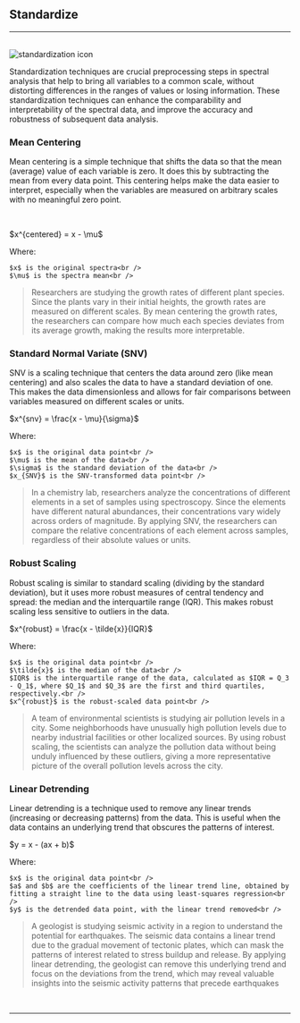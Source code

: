 


## Standardize
<hr />
<br />
<Image src={`${imagePath}standardization_icon.svg`} alt="standardization icon" width={65} height={65} />

Standardization techniques are crucial preprocessing steps in spectral analysis that help to bring all variables to a common scale, without distorting differences in the ranges of values or losing information. These standardization techniques can enhance the comparability and interpretability of the spectral data, and improve the accuracy and robustness of subsequent data analysis.

### Mean Centering

Mean centering is a simple technique that shifts the data so that the mean (average) value of each variable is zero. It does this by subtracting the mean from every data point. This centering helps make the data easier to interpret, especially when the variables are measured on arbitrary scales with no meaningful zero point.

<br />
<p style={{textAlign: 'center'}}>$x^{centered} = x - \mu$</p>

Where:

    $x$ is the original spectra<br />
    $\mu$ is the spectra mean<br />

> Researchers are studying the growth rates of different plant species. Since the plants vary in their initial heights, the growth rates are measured on different scales. By mean centering the growth rates, the researchers can compare how much each species deviates from its average growth, making the results more interpretable.
>

### Standard Normal Variate (SNV)

SNV is a scaling technique that centers the data around zero (like mean centering) and also scales the data to have a standard deviation of one. This makes the data dimensionless and allows for fair comparisons between variables measured on different scales or units.
<br />
<p style={{textAlign: 'center'}}>$x^{snv} = \frac{x - \mu}{\sigma}$</p>

Where:

    $x$ is the original data point<br />
    $\mu$ is the mean of the data<br />
    $\sigma$ is the standard deviation of the data<br />
    $x_{SNV}$ is the SNV-transformed data point<br />


> In a chemistry lab, researchers analyze the concentrations of different elements in a set of samples using spectroscopy. Since the elements have different natural abundances, their concentrations vary widely across orders of magnitude. By applying SNV, the researchers can compare the relative concentrations of each element across samples, regardless of their absolute values or units.
> 

### Robust Scaling

Robust scaling is similar to standard scaling (dividing by the standard deviation), but it uses more robust measures of central tendency and spread: the median and the interquartile range (IQR). This makes robust scaling less sensitive to outliers in the data. 
<br />
<p style={{textAlign: 'center'}}>$x^{robust} = \frac{x - \tilde{x}}{IQR}$</p>

Where:

    $x$ is the original data point<br />
    $\tilde{x}$ is the median of the data<br />
    $IQR$ is the interquartile range of the data, calculated as $IQR = Q_3 - Q_1$, where $Q_1$ and $Q_3$ are the first and third quartiles, respectively.<br />
    $x^{robust}$ is the robust-scaled data point<br />


>A team of environmental scientists is studying air pollution levels in a city. Some neighborhoods have unusually high pollution levels due to nearby industrial facilities or other localized sources. By using robust scaling, the scientists can analyze the pollution data without being unduly influenced by these outliers, giving a more representative picture of the overall pollution levels across the city.
> 

### Linear Detrending

Linear detrending is a technique used to remove any linear trends (increasing or decreasing patterns) from the data. This is useful when the data contains an underlying trend that obscures the patterns of interest. 
<br />
<p style={{textAlign: 'center'}}>$y = x - (ax + b)$</p>

Where:

    $x$ is the original data point<br />
    $a$ and $b$ are the coefficients of the linear trend line, obtained by fitting a straight line to the data using least-squares regression<br />
    $y$ is the detrended data point, with the linear trend removed<br />


>A geologist is studying seismic activity in a region to understand the potential for earthquakes. The seismic data contains a linear trend due to the gradual movement of tectonic plates, which can mask the patterns of interest related to stress buildup and release. By applying linear detrending, the geologist can remove this underlying trend and focus on the deviations from the trend, which may reveal valuable insights into the seismic activity patterns that precede earthquakes
> 

<br />
<hr />
<br />
<PreprocessingFooterLinks imagePath={imagePath} />